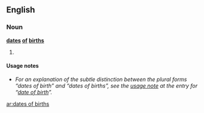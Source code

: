 ==English==

===Noun===
'''[[dates]] [[of]] [[births]]''' {{p}}

# {{plural of|[[date of birth]]}}

====Usage notes====
* ''For an explanation of the subtle distinction between the plural forms “dates of birth” and “dates of births”, see the [[date of birth#Usage notes|usage note]] at the entry for “[[date of birth]]”.''

[[ar:dates of births]]